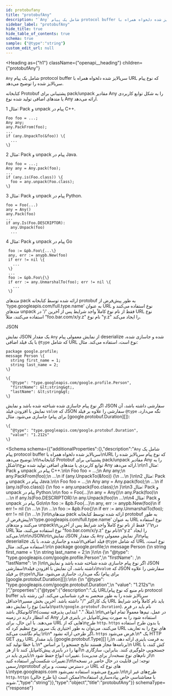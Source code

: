 ```yaml
---
id: protobufany
title: "protobufAny"
description: "`Any` شامل یک پیام protocol buffer سریالایز شده دلخواه همراه با"
sidebar_label: "protobufAny"
hide_title: true
hide_table_of_contents: true
schema: true
sample: {"@type":"string"}
custom_edit_url: null
---
```



<Heading
  as={"h1"}
  className={"openapi__heading"}
  children={"protobufAny"}
>
</Heading>



`Any` شامل یک پیام protocol buffer سریالایز شده دلخواه همراه با
URL که نوع پیام سریالایز شده را توضیح می‌دهد.

کتابخانه Protobuf پشتیبانی برای pack/unpack مقادیر Any را به شکل
توابع کاربردی یا متدهای اضافی تولید شده نوع Any ارائه می‌دهد.

مثال 1: Pack و unpack پیام در C++.

    Foo foo = ...;
    Any any;
    any.PackFrom(foo);
    ...
    if (any.UnpackTo(&foo)) \{
      ...
    \}

مثال 2: Pack و unpack پیام در Java.

    Foo foo = ...;
    Any any = Any.pack(foo);
    ...
    if (any.is(Foo.class)) \{
      foo = any.unpack(Foo.class);
    \}

مثال 3: Pack و unpack پیام در Python.

    foo = Foo(...)
    any = Any()
    any.Pack(foo)
    ...
    if any.Is(Foo.DESCRIPTOR):
      any.Unpack(foo)
      ...

مثال 4: Pack و unpack پیام در Go

     foo := &pb.Foo\{...\}
     any, err := anypb.New(foo)
     if err != nil \{
       ...
     \}
     ...
     foo := &pb.Foo\{\}
     if err := any.UnmarshalTo(foo); err != nil \{
       ...
     \}

متدهای pack ارائه شده توسط کتابخانه protobuf به طور پیش‌فرض از
'type.googleapis.com/full.type.name' به عنوان URL نوع استفاده می‌کنند و متدهای unpack
فقط از نام نوع کاملاً واجد شرایط پس از آخرین '/'
در URL نوع استفاده می‌کنند، مثلاً "foo.bar.com/x/y.z" نام نوع
"y.z" را ایجاد می‌کند.


JSON

نمایش JSON یک مقدار `Any` از نمایش معمولی
پیام deserialize شده و جاسازی شده، با یک
فیلد اضافی `@type` که شامل URL نوع است، استفاده می‌کند. مثال:

    package google.profile;
    message Person \{
      string first_name = 1;
      string last_name = 2;
    \}

    \{
      "@type": "type.googleapis.com/google.profile.Person",
      "firstName": &lt;string&gt;,
      "lastName": &lt;string&gt;
    \}

اگر نوع پیام جاسازی شده شناخته شده باشد و نمایش JSON سفارشی
داشته باشد، آن نمایش با افزودن فیلد
`value` که JSON سفارشی را علاوه بر فیلد `@type`
نگه می‌دارد، جاسازی می‌شود. مثال (برای پیام [google.protobuf.Duration][]):

    \{
      "@type": "type.googleapis.com/google.protobuf.Duration",
      "value": "1.212s"
    \}

<Schema
  schema={{"additionalProperties":{},"description":"`Any` شامل یک پیام protocol buffer سریالایز شده دلخواه همراه با\nURL که نوع پیام سریالایز شده را توضیح می‌دهد.\n\nکتابخانه Protobuf پشتیبانی برای pack/unpack مقادیر Any را به شکل\nتوابع کاربردی یا متدهای اضافی تولید شده نوع Any ارائه می‌دهد.\n\nمثال 1: Pack و unpack پیام در C++.\n\n    Foo foo = ...;\n    Any any;\n    any.PackFrom(foo);\n    ...\n    if (any.UnpackTo(&foo)) {\n      ...\n    }\n\nمثال 2: Pack و unpack پیام در Java.\n\n    Foo foo = ...;\n    Any any = Any.pack(foo);\n    ...\n    if (any.is(Foo.class)) {\n      foo = any.unpack(Foo.class);\n    }\n\nمثال 3: Pack و unpack پیام در Python.\n\n    foo = Foo(...)\n    any = Any()\n    any.Pack(foo)\n    ...\n    if any.Is(Foo.DESCRIPTOR):\n      any.Unpack(foo)\n      ...\n\nمثال 4: Pack و unpack پیام در Go\n\n     foo := &pb.Foo{...}\n     any, err := anypb.New(foo)\n     if err != nil {\n       ...\n     }\n     ...\n     foo := &pb.Foo{}\n     if err := any.UnmarshalTo(foo); err != nil {\n       ...\n     }\n\nمتدهای pack ارائه شده توسط کتابخانه protobuf به طور پیش‌فرض از\n'type.googleapis.com/full.type.name' به عنوان URL نوع استفاده می‌کنند و متدهای unpack\nفقط از نام نوع کاملاً واجد شرایط پس از آخرین '/'\nدر URL نوع استفاده می‌کنند، مثلاً \"foo.bar.com/x/y.z\" نام نوع\n\"y.z\" را ایجاد می‌کند.\n\n\nJSON\n\nنمایش JSON یک مقدار `Any` از نمایش معمولی\nپیام deserialize شده و جاسازی شده، با یک\nفیلد اضافی `@type` که شامل URL نوع است، استفاده می‌کند. مثال:\n\n    package google.profile;\n    message Person {\n      string first_name = 1;\n      string last_name = 2;\n    }\n\n    {\n      \"@type\": \"type.googleapis.com/google.profile.Person\",\n      \"firstName\": <string>,\n      \"lastName\": <string>\n    }\n\nاگر نوع پیام جاسازی شده شناخته شده باشد و نمایش JSON سفارشی\nداشته باشد، آن نمایش با افزودن فیلد\n`value` که JSON سفارشی را علاوه بر فیلد `@type`\nنگه می‌دارد، جاسازی می‌شود. مثال (برای پیام [google.protobuf.Duration][]):\n\n    {\n      \"@type\": \"type.googleapis.com/google.protobuf.Duration\",\n      \"value\": \"1.212s\"\n    }","properties":{"@type":{"description":"یک URL/نام منبع که نوع پیام protocol buffer سریالایز شده را به طور منحصر به فرد شناسایی می‌کند. این رشته باید حداقل\nیک کاراکتر \"/\" داشته باشد. آخرین بخش مسیر URL باید نام کاملاً واجد شرایط نوع را نمایش دهد (مانند\n`path/google.protobuf.Duration`). نام باید در فرم کانونیکال باشد\n(مثلاً، \".\" ابتدایی پذیرفته نیست).\n\nدر عمل، تیم‌ها معمولاً تمام انواعی که انتظار دارند در زمینه Any استفاده شود را به صورت پیش‌کامپایل در باینری قرار می‌دهند. با این حال، برای URL هایی که از\nطرح `http`، `https` یا بدون طرح استفاده می‌کنند، می‌توان به طور اختیاری یک سرور نوع تنظیم کرد که URL های نوع را به تعاریف پیام نگاشت می‌کند:\n\n* اگر طرحی ارائه نشود، `https` فرض می‌شود.\n* یک HTTP GET روی URL باید مقدار [google.protobuf.Type][] را\n  به فرمت باینری ارائه دهد، یا خطا تولید کند.\n* برنامه‌ها مجاز هستند نتایج جستجو را بر اساس\n  URL کش کنند، یا آنها را در باینری پیش‌کامپایل کنند تا از هر\n  جستجویی جلوگیری کنند. بنابراین، سازگاری باینری باید در\n  تغییرات انواع حفظ شود. (از نام‌های نوع نسخه‌دار برای مدیریت\n  تغییرات شکست‌آور استفاده کنید.)\n\nتوجه: این قابلیت در حال حاضر در نسخه رسمی\nprotobuf در دسترس نیست، و برای URL های نوع که با\ntype.googleapis.com شروع می‌شوند استفاده نمی‌شود.\n\nطرح‌های غیر از `http`، `https` (یا طرح خالی) ممکن است\nبا معناشناسی خاص پیاده‌سازی استفاده شوند.","type":"string"}},"type":"object","title":"protobufAny"}}
  schemaType={"response"}
>
  
</Schema>
            